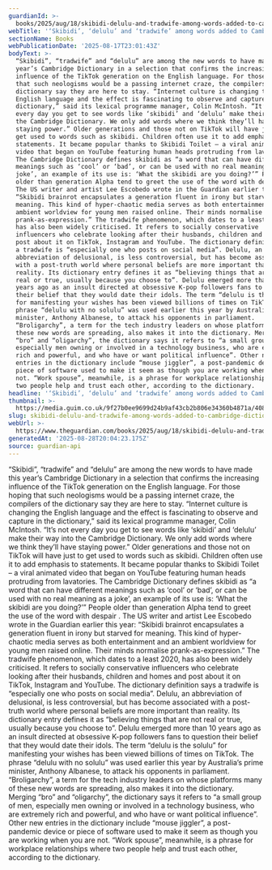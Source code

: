 ```yaml
---
guardianId: >-
  books/2025/aug/18/skibidi-delulu-and-tradwife-among-words-added-to-cambridge-dictionary
webTitle: '‘Skibidi’, ‘delulu’ and ‘tradwife’ among words added to Cambridge Dictionary'
sectionName: Books
webPublicationDate: '2025-08-17T23:01:43Z'
bodyText: >-
  “Skibidi”, “tradwife” and “delulu” are among the new words to have made this
  year’s Cambridge Dictionary in a selection that confirms the increasing
  influence of the TikTok generation on the English language. For those hoping
  that such neologisms would be a passing internet craze, the compilers of the
  dictionary say they are here to stay. “Internet culture is changing the
  English language and the effect is fascinating to observe and capture in the
  dictionary,” said its lexical programme manager, Colin McIntosh. “It’s not
  every day you get to see words like ‘skibidi’ and ‘delulu’ make their way into
  the Cambridge Dictionary. We only add words where we think they’ll have
  staying power.” Older generations and those not on TikTok will have just to
  get used to words such as skibidi. Children often use it to add emphasis to
  statements. It became popular thanks to Skibidi Toilet – a viral animated
  video that began on YouTube featuring human heads protruding from lavatories.
  The Cambridge Dictionary defines skibidi as “a word that can have different
  meanings such as ‘cool’ or ‘bad’, or can be used with no real meaning as a
  joke’, an example of its use is: ‘What the skibidi are you doing?’” People
  older than generation Alpha tend to greet the use of the word with despair .
  The US writer and artist Lee Escobedo wrote in the Guardian earlier this year:
  “Skibidi brainrot encapsulates a generation fluent in irony but starved for
  meaning. This kind of hyper-chaotic media serves as both entertainment and an
  ambient worldview for young men raised online. Their minds normalise
  prank-as-expression.” The tradwife phenomenon, which dates to a least 2020,
  has also been widely criticised. It refers to socially conservative
  influencers who celebrate looking after their husbands, children and homes and
  post about it on TikTok, Instagram and YouTube. The dictionary definition says
  a tradwife is “especially one who posts on social media”. Delulu, an
  abbreviation of delusional, is less controversial, but has become associated
  with a post-truth world where personal beliefs are more important than
  reality. Its dictionary entry defines it as “believing things that are not
  real or true, usually because you choose to”. Delulu emerged more than 10
  years ago as an insult directed at obsessive K-pop followers fans to question
  their belief that they would date their idols. The term “delulu is the solulu”
  for manifesting your wishes has been viewed billions of times on TikTok. The
  phrase “delulu with no solulu” was used earlier this year by Australia’s prime
  minister, Anthony Albanese, to attack his opponents in parliament.
  “Broligarchy”, a term for the tech industry leaders on whose platforms many of
  these new words are spreading, also makes it into the dictionary. Merging
  “bro” and “oligarchy”, the dictionary says it refers to “a small group of men,
  especially men owning or involved in a technology business, who are extremely
  rich and powerful, and who have or want political influence”. Other new
  entries in the dictionary include “mouse jiggler”, a post-pandemic device or
  piece of software used to make it seem as though you are working when you are
  not. “Work spouse”, meanwhile, is a phrase for workplace relationships where
  two people help and trust each other, according to the dictionary.
headline: '‘Skibidi’, ‘delulu’ and ‘tradwife’ among words added to Cambridge Dictionary'
thumbnail: >-
  https://media.guim.co.uk/9f27b0ee9699d24b9af43cb2b806e34360b4871a/408_65_1669_1337/500.jpg
slug: skibidi-delulu-and-tradwife-among-words-added-to-cambridge-dictionary
webUrl: >-
  https://www.theguardian.com/books/2025/aug/18/skibidi-delulu-and-tradwife-among-words-added-to-cambridge-dictionary
generatedAt: '2025-08-28T20:04:23.175Z'
source: guardian-api
---
```

“Skibidi”, “tradwife” and “delulu” are among the new words to have made this year’s Cambridge Dictionary in a selection that confirms the increasing influence of the TikTok generation on the English language. For those hoping that such neologisms would be a passing internet craze, the compilers of the dictionary say they are here to stay. “Internet culture is changing the English language and the effect is fascinating to observe and capture in the dictionary,” said its lexical programme manager, Colin McIntosh. “It’s not every day you get to see words like ‘skibidi’ and ‘delulu’ make their way into the Cambridge Dictionary. We only add words where we think they’ll have staying power.” Older generations and those not on TikTok will have just to get used to words such as skibidi. Children often use it to add emphasis to statements. It became popular thanks to Skibidi Toilet – a viral animated video that began on YouTube featuring human heads protruding from lavatories. The Cambridge Dictionary defines skibidi as “a word that can have different meanings such as ‘cool’ or ‘bad’, or can be used with no real meaning as a joke’, an example of its use is: ‘What the skibidi are you doing?’” People older than generation Alpha tend to greet the use of the word with despair . The US writer and artist Lee Escobedo wrote in the Guardian earlier this year: “Skibidi brainrot encapsulates a generation fluent in irony but starved for meaning. This kind of hyper-chaotic media serves as both entertainment and an ambient worldview for young men raised online. Their minds normalise prank-as-expression.” The tradwife phenomenon, which dates to a least 2020, has also been widely criticised. It refers to socially conservative influencers who celebrate looking after their husbands, children and homes and post about it on TikTok, Instagram and YouTube. The dictionary definition says a tradwife is “especially one who posts on social media”. Delulu, an abbreviation of delusional, is less controversial, but has become associated with a post-truth world where personal beliefs are more important than reality. Its dictionary entry defines it as “believing things that are not real or true, usually because you choose to”. Delulu emerged more than 10 years ago as an insult directed at obsessive K-pop followers fans to question their belief that they would date their idols. The term “delulu is the solulu” for manifesting your wishes has been viewed billions of times on TikTok. The phrase “delulu with no solulu” was used earlier this year by Australia’s prime minister, Anthony Albanese, to attack his opponents in parliament. “Broligarchy”, a term for the tech industry leaders on whose platforms many of these new words are spreading, also makes it into the dictionary. Merging “bro” and “oligarchy”, the dictionary says it refers to “a small group of men, especially men owning or involved in a technology business, who are extremely rich and powerful, and who have or want political influence”. Other new entries in the dictionary include “mouse jiggler”, a post-pandemic device or piece of software used to make it seem as though you are working when you are not. “Work spouse”, meanwhile, is a phrase for workplace relationships where two people help and trust each other, according to the dictionary.
